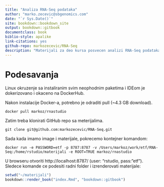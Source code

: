 ```yaml
--- 
title: "Analiza RNA-Seq podataka"
author: "marko.zecevic@sbgenomics.com"
date: "`r Sys.Date()`"
site: bookdown::bookdown_site
output: bookdown::gitbook
documentclass: book
biblio-style: apalike
link-citations: yes
github-repo: markozecevic/RNA-Seq
description: "Materijali za deo kursa posvecen analizi RNA-Seq podataka"
---
```


# Podesavanja

Linux okruzenje sa instaliranim svim neophodnim paketima i IDEom je dokerizovano i okaceno na DockerHub.

Nakon instalacije Docker-a, potrebno je odraditi pull (~4.3 GB download).

```console
docker pull markoz/rnastudio
```

Zatim treba klonirati GitHub repo sa meterijalima.

```console
git clone git@github.com:markozecevic/RNA-Seq.git
```

Sada kada imamo image i materijale, pokrecemo kontejner komandom:

```console
docker run -e PASSWORD=etf -p 8787:8787 -v /Users/markoz/work/etf/RNA-Seq:/home/rstudio/materijali -e ROOT=TRUE markoz/rnastudio
```

U browseru otvoriti http://localhost:8787/ (user: "rstudio, pass: "etf"). Sledece komande ce podesiti radni folder i izrenderovati materijale:

```r
setwd("~/materijali")
bookdown::render_book("index.Rmd", "bookdown::gitbook")
```
